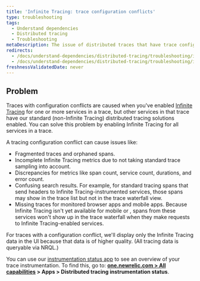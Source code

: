 ```yaml
---
title: 'Infinite Tracing: trace configuration conflicts'
type: troubleshooting
tags:
  - Understand dependencies
  - Distributed tracing
  - Troubleshooting
metaDescription: The issue of distributed traces that have trace configuration conflicts (some services having Infinite Tracing and some have standard tracing).
redirects:
  - /docs/understand-dependencies/distributed-tracing/troubleshooting/infinite-tracing-tracing-configuration-conflicts
  - /docs/understand-dependencies/distributed-tracing/troubleshooting/infinite-tracing-trace-configuration-conflicts
freshnessValidatedDate: never
---
```


## Problem

Traces with configuration conflicts are caused when you've enabled [Infinite Tracing](/docs/understand-dependencies/distributed-tracing/infinite-tracing/introduction-infinite-tracing) for one or more services in a trace, but other services in that trace have our standard (non-Infinite Tracing) distributed tracing solutions enabled. You can solve this problem by enabling Infinite Tracing for all services in a trace.

A tracing configuration conflict can cause issues like:

* Fragmented traces and orphaned spans.
* Incomplete Infinite Tracing metrics due to not taking standard trace sampling into account.
* Discrepancies for metrics like span count, service count, durations, and error count.
* Confusing search results. For example, for standard tracing spans that send headers to Infinite Tracing-instrumented services, those spans may show in the trace list but not in the trace waterfall view.
* Missing traces for monitored browser apps and mobile apps. Because Infinite Tracing isn't yet available for mobile or <InlinePopover type="browser" />, spans from these services won't show up in the trace waterfall when they make requests to Infinite Tracing-enabled services.

For traces with a configuration conflict, we'll display only the Infinite Tracing data in the UI because that data is of higher quality. (All tracing data is queryable via NRQL.)

You can use our [instrumentation status app](https://one.newrelic.com/dt-setup-assistant) to see an overview of your trace instrumentation. To find this, go to: **[one.newrelic.com > All capabilities](https://one.newrelic.com/all-capabilities) > Apps > Distributed tracing instrumentation status**.

